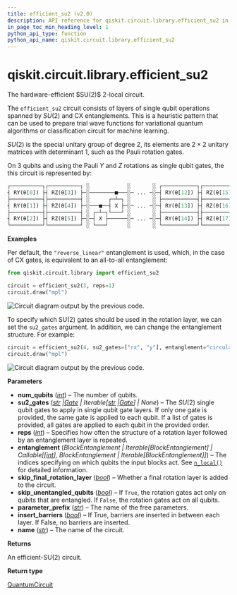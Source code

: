 ```yaml
---
title: efficient_su2 (v2.0)
description: API reference for qiskit.circuit.library.efficient_su2 in qiskit v2.0
in_page_toc_min_heading_level: 1
python_api_type: function
python_api_name: qiskit.circuit.library.efficient_su2
---
```


<span id="qiskit-circuit-library-efficient-su2" />

# qiskit.circuit.library.efficient\_su2

<Function id="qiskit.circuit.library.efficient_su2" isDedicatedPage={true} github="https://github.com/Qiskit/qiskit/tree/stable/2.0/qiskit/circuit/library/n_local/efficient_su2.py#L31-L134" signature="qiskit.circuit.library.efficient_su2(num_qubits, su2_gates=None, entanglement='reverse_linear', reps=3, skip_unentangled_qubits=False, skip_final_rotation_layer=False, parameter_prefix='θ', insert_barriers=False, name='EfficientSU2')">
  The hardware-efficient $SU(2)$ 2-local circuit.

  The `efficient_su2` circuit consists of layers of single qubit operations spanned by $SU(2)$ and CX entanglements. This is a heuristic pattern that can be used to prepare trial wave functions for variational quantum algorithms or classification circuit for machine learning.

  $SU(2)$ is the special unitary group of degree 2, its elements are $2 \times 2$ unitary matrices with determinant 1, such as the Pauli rotation gates.

  On 3 qubits and using the Pauli $Y$ and $Z$ rotations as single qubit gates, the this circuit is represented by:

  ```python
  ┌──────────┐┌──────────┐ ░            ░       ░ ┌───────────┐┌───────────┐
  ┤ RY(θ[0]) ├┤ RZ(θ[3]) ├─░────────■───░─ ... ─░─┤ RY(θ[12]) ├┤ RZ(θ[15]) ├
  ├──────────┤├──────────┤ ░      ┌─┴─┐ ░       ░ ├───────────┤├───────────┤
  ┤ RY(θ[1]) ├┤ RZ(θ[4]) ├─░───■──┤ X ├─░─ ... ─░─┤ RY(θ[13]) ├┤ RZ(θ[16]) ├
  ├──────────┤├──────────┤ ░ ┌─┴─┐└───┘ ░       ░ ├───────────┤├───────────┤
  ┤ RY(θ[2]) ├┤ RZ(θ[5]) ├─░─┤ X ├──────░─ ... ─░─┤ RY(θ[14]) ├┤ RZ(θ[17]) ├
  └──────────┘└──────────┘ ░ └───┘      ░       ░ └───────────┘└───────────┘
  ```

  **Examples**

  Per default, the `"reverse_linear"` entanglement is used, which, in the case of CX gates, is equivalent to an all-to-all entanglement:

  ```python
  from qiskit.circuit.library import efficient_su2

  circuit = efficient_su2(3, reps=1)
  circuit.draw("mpl")
  ```

  ![Circuit diagram output by the previous code.](/docs/images/api/qiskit/2.0/qiskit-circuit-library-efficient_su2-1.avif)

  To specify which SU(2) gates should be used in the rotation layer, we can set the `su2_gates` argument. In addition, we can change the entanglement structure. For example:

  ```python
  circuit = efficient_su2(4, su2_gates=["rx", "y"], entanglement="circular", reps=1)
  circuit.draw("mpl")
  ```

  ![Circuit diagram output by the previous code.](/docs/images/api/qiskit/2.0/qiskit-circuit-library-efficient_su2-2.avif)

  **Parameters**

  *   **num\_qubits** ([*int*](https://docs.python.org/3/library/functions.html#int "(in Python v3.13)")) – The number of qubits.
  *   **su2\_gates** ([*str*](https://docs.python.org/3/library/stdtypes.html#str "(in Python v3.13)")  *|*[*Gate*](qiskit.circuit.Gate "qiskit.circuit.Gate") *| Iterable\[*[*str*](https://docs.python.org/3/library/stdtypes.html#str "(in Python v3.13)")  *|*[*Gate*](qiskit.circuit.Gate "qiskit.circuit.Gate")*] | None*) – The $SU(2)$ single qubit gates to apply in single qubit gate layers. If only one gate is provided, the same gate is applied to each qubit. If a list of gates is provided, all gates are applied to each qubit in the provided order.
  *   **reps** ([*int*](https://docs.python.org/3/library/functions.html#int "(in Python v3.13)")) – Specifies how often the structure of a rotation layer followed by an entanglement layer is repeated.
  *   **entanglement** (*BlockEntanglement | Iterable\[BlockEntanglement] | Callable\[\[*[*int*](https://docs.python.org/3/library/functions.html#int "(in Python v3.13)")*], BlockEntanglement | Iterable\[BlockEntanglement]]*) – The indices specifying on which qubits the input blocks act. See [`n_local()`](qiskit.circuit.library.n_local "qiskit.circuit.library.n_local") for detailed information.
  *   **skip\_final\_rotation\_layer** ([*bool*](https://docs.python.org/3/library/functions.html#bool "(in Python v3.13)")) – Whether a final rotation layer is added to the circuit.
  *   **skip\_unentangled\_qubits** ([*bool*](https://docs.python.org/3/library/functions.html#bool "(in Python v3.13)")) – If `True`, the rotation gates act only on qubits that are entangled. If `False`, the rotation gates act on all qubits.
  *   **parameter\_prefix** ([*str*](https://docs.python.org/3/library/stdtypes.html#str "(in Python v3.13)")) – The name of the free parameters.
  *   **insert\_barriers** ([*bool*](https://docs.python.org/3/library/functions.html#bool "(in Python v3.13)")) – If True, barriers are inserted in between each layer. If False, no barriers are inserted.
  *   **name** ([*str*](https://docs.python.org/3/library/stdtypes.html#str "(in Python v3.13)")) – The name of the circuit.

  **Returns**

  An efficient-SU(2) circuit.

  **Return type**

  [QuantumCircuit](qiskit.circuit.QuantumCircuit "qiskit.circuit.QuantumCircuit")
</Function>

